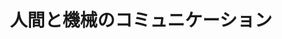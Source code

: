 ﻿---
title: "人間と機械のコミュニケーション"
category: "情報理工学院"
vol: 16
interviewee: "河原 田弘 "
url: ""
tags: []
pdf: "16-5.pdf"
career: ""
preface: "------------"
---
